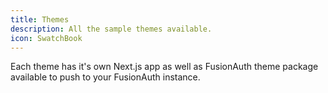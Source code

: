 ```yaml
---
title: Themes
description: All the sample themes available.
icon: SwatchBook
---
```


Each theme has it's own Next.js app as well as FusionAuth theme package available to push to your FusionAuth instance.